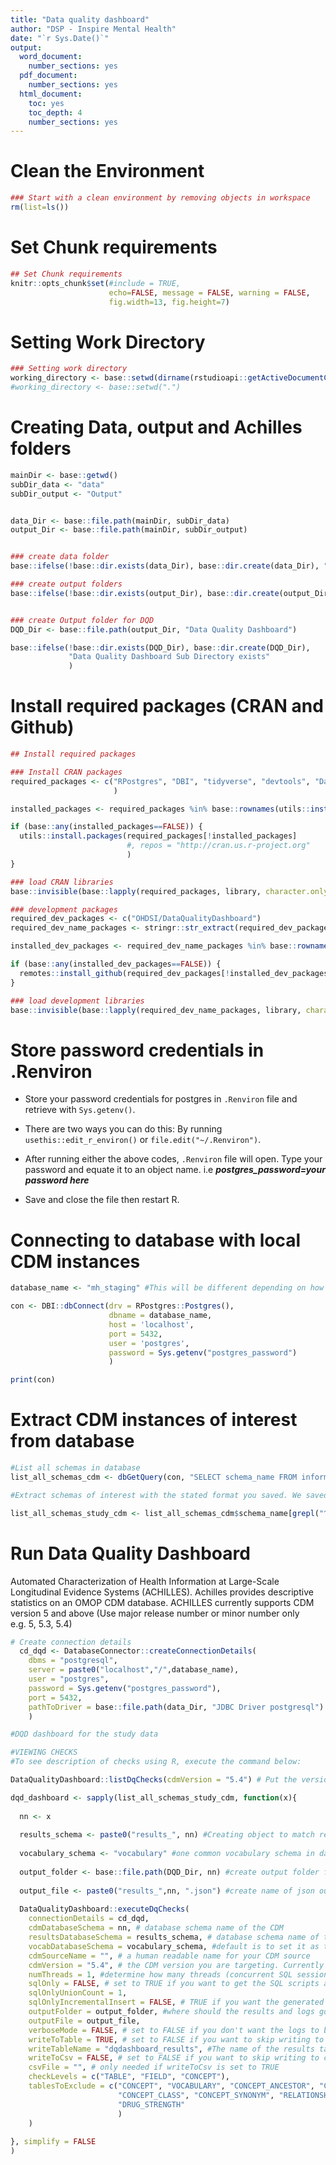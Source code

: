 ```yaml
---
title: "Data quality dashboard"
author: "DSP - Inspire Mental Health"
date: "`r Sys.Date()`"
output:
  word_document: 
    number_sections: yes
  pdf_document:
    number_sections: yes
  html_document:
    toc: yes
    toc_depth: 4
    number_sections: yes
---
```


# Clean the Environment

```r
### Start with a clean environment by removing objects in workspace
rm(list=ls())

```

# Set Chunk requirements

```r

## Set Chunk requirements
knitr::opts_chunk$set(#include = TRUE,
                      echo=FALSE, message = FALSE, warning = FALSE,
                      fig.width=13, fig.height=7)

```

# Setting Work Directory

```r

### Setting work directory
working_directory <- base::setwd(dirname(rstudioapi::getActiveDocumentContext()$path))
#working_directory <- base::setwd(".")

```

# Creating Data, output and Achilles folders

```r

mainDir <- base::getwd()
subDir_data <- "data"
subDir_output <- "Output"


data_Dir <- base::file.path(mainDir, subDir_data)
output_Dir <- base::file.path(mainDir, subDir_output)


### create data folder
base::ifelse(!base::dir.exists(data_Dir), base::dir.create(data_Dir), "Sub Directory exists")

### create output folders
base::ifelse(!base::dir.exists(output_Dir), base::dir.create(output_Dir), "Sub Directory exists")


### create Output folder for DQD
DQD_Dir <- base::file.path(output_Dir, "Data Quality Dashboard")

base::ifelse(!base::dir.exists(DQD_Dir), base::dir.create(DQD_Dir),
             "Data Quality Dashboard Sub Directory exists"
             )

```

# Install required packages (CRAN and Github)

```r

## Install required packages

### Install CRAN packages
required_packages <- c("RPostgres", "DBI", "tidyverse", "devtools", "DatabaseConnector", "remotes"
                       )

installed_packages <- required_packages %in% base::rownames(utils::installed.packages())

if (base::any(installed_packages==FALSE)) {
  utils::install.packages(required_packages[!installed_packages]
                          #, repos = "http://cran.us.r-project.org"
                          )
}

### load CRAN libraries
base::invisible(base::lapply(required_packages, library, character.only=TRUE))

### development packages
required_dev_packages <- c("OHDSI/DataQualityDashboard")
required_dev_name_packages <- stringr::str_extract(required_dev_packages, '\\b[^/]+$')

installed_dev_packages <- required_dev_name_packages %in% base::rownames(utils::installed.packages())

if (base::any(installed_dev_packages==FALSE)) {
  remotes::install_github(required_dev_packages[!installed_dev_packages])
} 

### load development libraries
base::invisible(base::lapply(required_dev_name_packages, library, character.only=TRUE))

```


# Store password credentials in .Renviron

- Store your password credentials for postgres in `.Renviron` file and retrieve with `Sys.getenv()`. 

- There are two ways you can do this: By running `usethis::edit_r_environ()` or `file.edit("~/.Renviron")`.

- After running either the above codes, `.Renviron` file will open. Type your password and equate it to an object name. i.e ***postgres_password=your password here***

- Save and close the file then restart R.


# Connecting to database with local CDM instances

```r

database_name <- "mh_staging" #This will be different depending on how you named your database

con <- DBI::dbConnect(drv = RPostgres::Postgres(),
                      dbname = database_name, 
                      host = 'localhost', 
                      port = 5432, 
                      user = 'postgres',
                      password = Sys.getenv("postgres_password")
                      ) 

print(con)

```

# Extract CDM instances of interest from database

```r

#List all schemas in database 
list_all_schemas_cdm <- dbGetQuery(con, "SELECT schema_name FROM information_schema.schemata") #output is df

#Extract schemas of interest with the stated format you saved. We saved ours as this: study_1_cdm_r, study_2_cdm_r.....etc

list_all_schemas_study_cdm <- list_all_schemas_cdm$schema_name[grepl("^study_", list_all_schemas_cdm$schema_name)]

```

# Run Data Quality Dashboard

Automated Characterization of Health Information at Large-Scale Longitudinal Evidence Systems (ACHILLES). Achilles provides descriptive statistics on an OMOP CDM database. ACHILLES currently supports CDM version 5 and above (Use major release number or minor number only e.g. 5, 5.3, 5.4)

```r

# Create connection details
  cd_dqd <- DatabaseConnector::createConnectionDetails(
    dbms = "postgresql",
    server = paste0("localhost","/",database_name),
    user = "postgres",
    password = Sys.getenv("postgres_password"),
    port = 5432,
    pathToDriver = base::file.path(data_Dir, "JDBC Driver postgresql") #Make sure you put JDBC drivers in data folder
    )

```


```r

#DQD dashboard for the study data

#VIEWING CHECKS 
#To see description of checks using R, execute the command below:

DataQualityDashboard::listDqChecks(cdmVersion = "5.4") # Put the version of the CDM you are using

dqd_dashboard <- sapply(list_all_schemas_study_cdm, function(x){
  
  nn <- x
  
  results_schema <- paste0("results_", nn) #Creating object to match results schemas in database: results_study_1_cdm_r....etc
  
  vocabulary_schema <- "vocabulary" #one common vocabulary schema in database
  
  output_folder <- base::file.path(DQD_Dir, nn) #create output folder for individual studies
  
  output_file <- paste0("results_",nn, ".json") #create name of json output file
  
  DataQualityDashboard::executeDqChecks(
    connectionDetails = cd_dqd,
    cdmDatabaseSchema = nn, # database schema name of the CDM
    resultsDatabaseSchema = results_schema, # database schema name of the results
    vocabDatabaseSchema = vocabulary_schema, #default is to set it as the cdmDatabaseSchema
    cdmSourceName = "", # a human readable name for your CDM source
    cdmVersion = "5.4", # the CDM version you are targeting. Currently supports 5.2, 5.3, and 5.4
    numThreads = 1, #determine how many threads (concurrent SQL sessions) to use
    sqlOnly = FALSE, # set to TRUE if you want to get the SQL scripts and not run the queries
    sqlOnlyUnionCount = 1,
    sqlOnlyIncrementalInsert = FALSE, # TRUE if you want the generated SQL queries to calculate DQD
    outputFolder = output_folder, #where should the results and logs go?
    outputFile = output_file,
    verboseMode = FALSE, # set to FALSE if you don't want the logs to be printed to the console
    writeToTable = TRUE, # set to FALSE if you want to skip writing to a SQL table in results schema
    writeTableName = "dqdashboard_results", #The name of the results table. 
    writeToCsv = FALSE, # set to FALSE if you want to skip writing to csv file
    csvFile = "", # only needed if writeToCsv is set to TRUE
    checkLevels = c("TABLE", "FIELD", "CONCEPT"),
    tablesToExclude = c("CONCEPT", "VOCABULARY", "CONCEPT_ANCESTOR", "CONCEPT_RELATIONSHIP",
                        "CONCEPT_CLASS", "CONCEPT_SYNONYM", "RELATIONSHIP", "DOMAIN",
                        "DRUG_STRENGTH"
                        )
    )
  
}, simplify = FALSE
)

```


